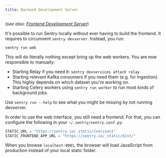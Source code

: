 ```yaml
---
title: Backend Development Server
---
```


(*see also: [Frontend Development Server](/frontend/development-server/)*)

It's possible to run Sentry locally without ever having to build the frontend. It requires to circumvent `sentry devserver`. Instead, you run:

```shell
sentry run web
```

This will do literally nothing except bring up the web workers. You are now responsible to manually:

* Starting Relay if you need it: `sentry devservices attach relay`
* Starting relevant Kafka consumers if you need them (e.g. for ingestion). This highly depends on which dataset you're working on.
* Starting Celery workers using `sentry run worker` to run most kinds of background jobs.

Use `sentry run --help` to see what you might be missing by not running devserver.

In order to use the web interface, you still need a frontend. For that, you can configure the following in your `~/.sentry/sentry.conf.py`:

```python
STATIC_URL = "https://sentry.io/_static/{version}"
STATIC_FRONTEND_APP_URL = "https://sentry.io/_static/dist/"
```

When you browse `localhost:9001`, the browser will load JavaScript from production instead of your local static folder.
